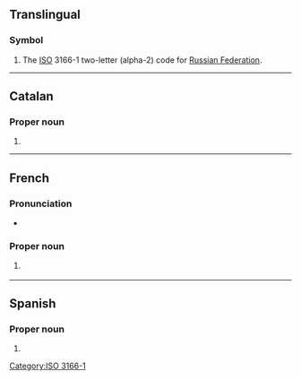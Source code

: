 {{also|Appendix:Variations of "ru"}}
==Translingual==

===Symbol===
{{head|mul|symbol}}

# The [[ISO]] 3166-1 two-letter (alpha-2) code for [[Russian Federation]].

[[Category:ISO 3166-1]]

----

==Catalan==

===Proper noun===
{{ca-proper noun|m}}

# {{initialism of|ca|Regne Unit|gloss=[[UK]]}}

----

==French==

===Pronunciation===
* {{audio|fr|LL-Q150 (fra)-Lepticed7-RU.wav|Audio}}

===Proper noun===
{{fr-proper noun|m}}

# {{lb|fr|abbreviation}} {{initialism of|fr|Royaume-Uni|gloss=[[UK]]}}

----

==Spanish==

===Proper noun===
{{es-proper noun|m}}

# {{initialism of|es|Reino Unido|gloss=[[UK]]}}